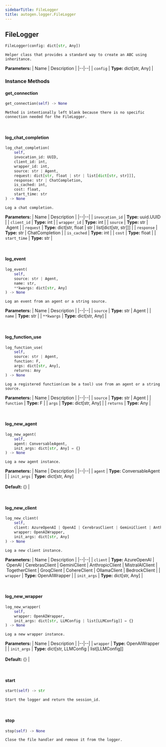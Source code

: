 ```yaml
---
sidebarTitle: FileLogger
title: autogen.logger.FileLogger
---
```

<h2 id="autogen.logger.FileLogger" class="doc doc-heading">
    <code class="doc-symbol doc-symbol-heading doc-symbol-class"></code>
    <span class="doc doc-object-name doc-class-name">FileLogger</span>
</h2>

```python
FileLogger(config: dict[str, Any])
```

    Helper class that provides a standard way to create an ABC using
    inheritance.

<b>Parameters:</b>
| Name | Description |
|--|--|
| `config` | **Type:** dict[str, Any] |

### Instance Methods

<code class="doc-symbol doc-symbol-heading doc-symbol-method"></code>
#### get_connection

```python
get_connection(self) -> None
```

    Method is intentionally left blank because there is no specific connection needed for the FileLogger.

<br />

<code class="doc-symbol doc-symbol-heading doc-symbol-method"></code>
#### log_chat_completion

```python
log_chat_completion(
    self,
    invocation_id: UUID,
    client_id: int,
    wrapper_id: int,
    source: str | Agent,
    request: dict[str, float | str | list[dict[str, str]]],
    response: str | ChatCompletion,
    is_cached: int,
    cost: float,
    start_time: str
) -> None
```

    Log a chat completion.

<b>Parameters:</b>
| Name | Description |
|--|--|
| `invocation_id` | **Type:** uuid.UUID |
| `client_id` | **Type:** int |
| `wrapper_id` | **Type:** int |
| `source` | **Type:** str \| Agent |
| `request` | **Type:** dict[str, float \| str \| list[dict[str, str]]] |
| `response` | **Type:** str \| ChatCompletion |
| `is_cached` | **Type:** int |
| `cost` | **Type:** float |
| `start_time` | **Type:** str |

<br />

<code class="doc-symbol doc-symbol-heading doc-symbol-method"></code>
#### log_event

```python
log_event(
    self,
    source: str | Agent,
    name: str,
    **kwargs: dict[str, Any]
) -> None
```

    Log an event from an agent or a string source.

<b>Parameters:</b>
| Name | Description |
|--|--|
| `source` | **Type:** str \| Agent |
| `name` | **Type:** str |
| `**kwargs` | **Type:** dict[str, Any] |

<br />

<code class="doc-symbol doc-symbol-heading doc-symbol-method"></code>
#### log_function_use

```python
log_function_use(
    self,
    source: str | Agent,
    function: F,
    args: dict[str, Any],
    returns: Any
) -> None
```

    Log a registered function(can be a tool) use from an agent or a string source.

<b>Parameters:</b>
| Name | Description |
|--|--|
| `source` | **Type:** str \| Agent |
| `function` | **Type:** F |
| `args` | **Type:** dict[str, Any] |
| `returns` | **Type:** Any |

<br />

<code class="doc-symbol doc-symbol-heading doc-symbol-method"></code>
#### log_new_agent

```python
log_new_agent(
    self,
    agent: ConversableAgent,
    init_args: dict[str, Any] = {}
) -> None
```

    Log a new agent instance.

<b>Parameters:</b>
| Name | Description |
|--|--|
| `agent` | **Type:** ConversableAgent |
| `init_args` | **Type:** dict[str, Any]<br/><br/>**Default:** \{} |

<br />

<code class="doc-symbol doc-symbol-heading doc-symbol-method"></code>
#### log_new_client

```python
log_new_client(
    self,
    client: AzureOpenAI | OpenAI | CerebrasClient | GeminiClient | AnthropicClient | MistralAIClient | TogetherClient | GroqClient | CohereClient | OllamaClient | BedrockClient,
    wrapper: OpenAIWrapper,
    init_args: dict[str, Any]
) -> None
```

    Log a new client instance.

<b>Parameters:</b>
| Name | Description |
|--|--|
| `client` | **Type:** AzureOpenAI \| OpenAI \| CerebrasClient \| GeminiClient \| AnthropicClient \| MistralAIClient \| TogetherClient \| GroqClient \| CohereClient \| OllamaClient \| BedrockClient |
| `wrapper` | **Type:** OpenAIWrapper |
| `init_args` | **Type:** dict[str, Any] |

<br />

<code class="doc-symbol doc-symbol-heading doc-symbol-method"></code>
#### log_new_wrapper

```python
log_new_wrapper(
    self,
    wrapper: OpenAIWrapper,
    init_args: dict[str, LLMConfig | list[LLMConfig]] = {}
) -> None
```

    Log a new wrapper instance.

<b>Parameters:</b>
| Name | Description |
|--|--|
| `wrapper` | **Type:** OpenAIWrapper |
| `init_args` | **Type:** dict[str, LLMConfig \| list[LLMConfig]]<br/><br/>**Default:** \{} |

<br />

<code class="doc-symbol doc-symbol-heading doc-symbol-method"></code>
#### start

```python
start(self) -> str
```

    Start the logger and return the session_id.

<br />

<code class="doc-symbol doc-symbol-heading doc-symbol-method"></code>
#### stop

```python
stop(self) -> None
```

    Close the file handler and remove it from the logger.

<br />